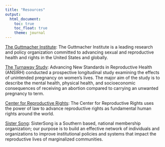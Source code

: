 ```yaml
---
title: "Resources"
output: 
  html_document:
    toc: true
    toc_float: true
    theme: journal
---
```


[The Guttmacher Institute](https://data.guttmacher.org/): The Guttmacher Institute is a leading research and policy organization committed to advancing sexual and reproductive health and rights in the United States and globally.

[The Turnaway Study](https://www.ansirh.org/research/turnaway-study):  Advancing New Standards in Reproductive Health (ANSIRH) conducted a prospective longitudinal study examining the effects of unintended pregnancy on women’s lives. The major aim of the study is to describe the mental health, physical health, and socioeconomic consequences of receiving an abortion compared to carrying an unwanted pregnancy to term.

[Center for Reproductive Rights](http://www.reproductiverights.org/about-us): The Center for Reproductive Rights uses the power of law to advance reproductive rights as fundamental human rights around the world.

[Sister Song](http://www.sistersong.net): SisterSong is a Southern based, national membership organization; our purpose is to build an effective network of individuals and organizations to improve institutional policies and systems that impact the reproductive lives of marginalized communities.